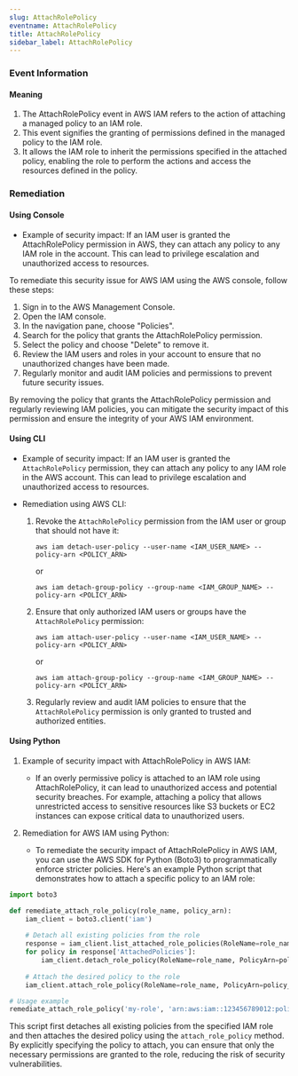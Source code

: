 ```yaml
--- 
slug: AttachRolePolicy
eventname: AttachRolePolicy
title: AttachRolePolicy
sidebar_label: AttachRolePolicy
---
```

                       
### Event Information

#### Meaning

1. The AttachRolePolicy event in AWS IAM refers to the action of attaching a managed policy to an IAM role.
2. This event signifies the granting of permissions defined in the managed policy to the IAM role.
3. It allows the IAM role to inherit the permissions specified in the attached policy, enabling the role to perform the actions and access the resources defined in the policy.

### Remediation

#### Using Console

- Example of security impact: If an IAM user is granted the AttachRolePolicy permission in AWS, they can attach any policy to any IAM role in the account. This can lead to privilege escalation and unauthorized access to resources.

To remediate this security issue for AWS IAM using the AWS console, follow these steps:

1. Sign in to the AWS Management Console.
2. Open the IAM console.
3. In the navigation pane, choose "Policies".
4. Search for the policy that grants the AttachRolePolicy permission.
5. Select the policy and choose "Delete" to remove it.
6. Review the IAM users and roles in your account to ensure that no unauthorized changes have been made.
7. Regularly monitor and audit IAM policies and permissions to prevent future security issues.

By removing the policy that grants the AttachRolePolicy permission and regularly reviewing IAM policies, you can mitigate the security impact of this permission and ensure the integrity of your AWS IAM environment.

#### Using CLI

- Example of security impact: If an IAM user is granted the `AttachRolePolicy` permission, they can attach any policy to any IAM role in the AWS account. This can lead to privilege escalation and unauthorized access to resources.

- Remediation using AWS CLI:
  1. Revoke the `AttachRolePolicy` permission from the IAM user or group that should not have it:
     ```
     aws iam detach-user-policy --user-name <IAM_USER_NAME> --policy-arn <POLICY_ARN>
     ```
     or
     ```
     aws iam detach-group-policy --group-name <IAM_GROUP_NAME> --policy-arn <POLICY_ARN>
     ```

  2. Ensure that only authorized IAM users or groups have the `AttachRolePolicy` permission:
     ```
     aws iam attach-user-policy --user-name <IAM_USER_NAME> --policy-arn <POLICY_ARN>
     ```
     or
     ```
     aws iam attach-group-policy --group-name <IAM_GROUP_NAME> --policy-arn <POLICY_ARN>
     ```

  3. Regularly review and audit IAM policies to ensure that the `AttachRolePolicy` permission is only granted to trusted and authorized entities.

#### Using Python

1. Example of security impact with AttachRolePolicy in AWS IAM:
   - If an overly permissive policy is attached to an IAM role using AttachRolePolicy, it can lead to unauthorized access and potential security breaches. For example, attaching a policy that allows unrestricted access to sensitive resources like S3 buckets or EC2 instances can expose critical data to unauthorized users.

2. Remediation for AWS IAM using Python:
   - To remediate the security impact of AttachRolePolicy in AWS IAM, you can use the AWS SDK for Python (Boto3) to programmatically enforce stricter policies. Here's an example Python script that demonstrates how to attach a specific policy to an IAM role:

```python
import boto3

def remediate_attach_role_policy(role_name, policy_arn):
    iam_client = boto3.client('iam')
    
    # Detach all existing policies from the role
    response = iam_client.list_attached_role_policies(RoleName=role_name)
    for policy in response['AttachedPolicies']:
        iam_client.detach_role_policy(RoleName=role_name, PolicyArn=policy['PolicyArn'])
    
    # Attach the desired policy to the role
    iam_client.attach_role_policy(RoleName=role_name, PolicyArn=policy_arn)

# Usage example
remediate_attach_role_policy('my-role', 'arn:aws:iam::123456789012:policy/MyPolicy')
```

   This script first detaches all existing policies from the specified IAM role and then attaches the desired policy using the `attach_role_policy` method. By explicitly specifying the policy to attach, you can ensure that only the necessary permissions are granted to the role, reducing the risk of security vulnerabilities.


 